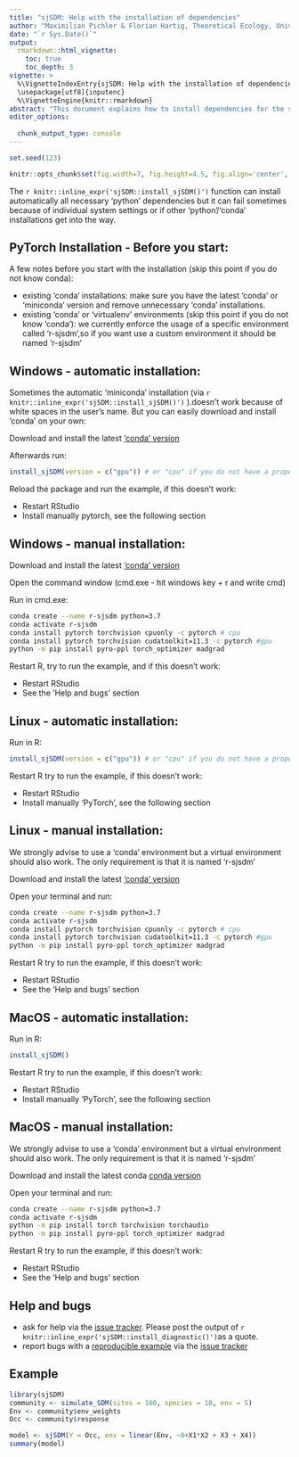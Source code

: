 ```yaml
---
title: "sjSDM: Help with the installation of dependencies"
author: "Maximilian Pichler & Florian Hartig, Theoretical Ecology, University of Regensburg"
date: "`r Sys.Date()`"
output: 
  rmarkdown::html_vignette:
    toc: true
    toc_depth: 3
vignette: >
  %\VignetteIndexEntry{sjSDM: Help with the installation of dependencies}
  \usepackage[utf8]{inputenc}
  %\VignetteEngine{knitr::rmarkdown}
abstract: "This document explains how to install dependencies for the sjSDM package. \n \n \n"
editor_options: 
  
  chunk_output_type: console
---
```


```r
set.seed(123)
```


```r
knitr::opts_chunk$set(fig.width=7, fig.height=4.5, fig.align='center', warning=FALSE, message=FALSE, cache = FALSE, eval = FALSE)
```

The `r knitr::inline_expr('sjSDM::install_sjSDM()')` function can install automatically all necessary 'python' dependencies but it can fail sometimes because of individual system settings or if other 'python'/'conda' installations get into the way. 

## PyTorch Installation - Before you start:

A few notes before you start with the installation (skip this point if you 
do not know conda):

* existing 'conda' installations: make sure you have the latest 'conda' or 'miniconda' version and remove unnecessary 'conda' installations.
* existing 'conda' or 'virtualenv' environments (skip this point if you do not know 'conda'): we currently enforce the usage of a specific environment called 'r-sjsdm',so if you want use a custom environment it should be named 'r-sjsdm'
 
 
## Windows - automatic installation:
 
Sometimes the automatic 'miniconda' installation (via 
`r knitr::inline_expr('sjSDM::install_sjSDM()')` ).doesn't work because of white spaces in the user's name. But you can easily download and install 'conda' on your own:

Download and install the latest ['conda' version](https://www.anaconda.com/products/individual)

Afterwards run:
```r
install_sjSDM(version = c("gpu")) # or "cpu" if you do not have a proper gpu device
```

 
Reload the package and run the example, if this doesn't work:

* Restart RStudio
* Install manually pytorch, see the following section
 
  
## Windows - manual installation:
 
Download and install the latest ['conda' version](https://www.anaconda.com/products/individual)

Open the command window (cmd.exe - hit windows key + r and write cmd)

Run in cmd.exe:

```bash
conda create --name r-sjsdm python=3.7
conda activate r-sjsdm
conda install pytorch torchvision cpuonly -c pytorch # cpu
conda install pytorch torchvision cudatoolkit=11.3 -c pytorch #gpu
python -m pip install pyro-ppl torch_optimizer madgrad
```
 
 
Restart R, try to run the example, and if this doesn't work:

* Restart RStudio
* See the 'Help and bugs' section
 
    
## Linux - automatic installation:
 
Run in R: 
```r
install_sjSDM(version = c("gpu")) # or "cpu" if you do not have a proper gpu device
```

Restart R try to run the example, if this doesn't work:

* Restart RStudio
* Install manually 'PyTorch', see the following section

  
  
## Linux - manual installation:
 
We strongly advise to use a 'conda' environment but a virtual environment should also work. The only requirement is that it is named 'r-sjsdm'

Download and install the latest ['conda' version](https://www.anaconda.com/products/individual)

Open your terminal and run:
```bash
conda create --name r-sjsdm python=3.7
conda activate r-sjsdm
conda install pytorch torchvision cpuonly -c pytorch # cpu
conda install pytorch torchvision cudatoolkit=11.3 -c pytorch #gpu
python -m pip install pyro-ppl torch_optimizer madgrad
```
 
 
Restart R try to run the example, if this doesn't work:

* Restart RStudio
* See the 'Help and bugs' section
 
 
## MacOS - automatic installation:
 
Run in R: 
```r
install_sjSDM()
```

Restart R try to run the example, if this doesn't work:

* Restart RStudio
* Install manually 'PyTorch', see the following section

 
 
## MacOS - manual installation:
 
We strongly advise to use a 'conda' environment but a virtual environment should also work. The only requirement is that it is named 'r-sjsdm'

Download and install the latest conda [conda version](https://www.anaconda.com/products/individual)

Open your terminal and run:
```bash
conda create --name r-sjsdm python=3.7
conda activate r-sjsdm
python -m pip install torch torchvision torchaudio 
python -m pip install pyro-ppl torch_optimizer madgrad
```
 
 
Restart R try to run the example, if this doesn't work:

* Restart RStudio
* See the 'Help and bugs' section

## Help and bugs

* ask for help via the [issue tracker](https://github.com/TheoreticalEcology/s-jSDM/issues). Please post the output of  `r knitr::inline_expr('sjSDM::install_diagnostic()')`as a quote. 
* report bugs with a [reproducible example](https://stackoverflow.com/questions/5963269/how-to-make-a-great-r-reproducible-emple)
 via the [issue tracker](https://github.com/TheoreticalEcology/s-jSDM/issues)



## Example
```r
library(sjSDM)
community <- simulate_SDM(sites = 100, species = 10, env = 5)
Env <- community$env_weights
Occ <- community$response

model <- sjSDM(Y = Occ, env = linear(Env, ~0+X1*X2 + X3 + X4))
summary(model)
```